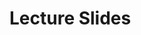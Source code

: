
# Lecture Slides

[//]: # ()
[//]: # (## Demos by Example)

[//]: # (April 13th, 2023)

[//]: # ()
[//]: # (<Figure caption={"How to Present to customers"} subcaption={)

[//]: # (    <a href={"/slides-html/demos-by-example"} target={"_blank"} rel="noopener noreferrer">full screen click here</a>)

[//]: # (}>)

[//]: # (    <iframe height={"500"} width={"100%"} src="/slides-html/demos-by-example" title="Demos by Example"></iframe>)

[//]: # (</Figure>)

[//]: # ()
[//]: # (## How to Present to customers)

[//]: # (March 21st, 2023)

[//]: # ()
[//]: # (<Figure caption={"How to Present to customers"} subcaption={)

[//]: # (    <a href={"/slides-html/present-to-customers-4398"} target={"_blank"} rel="noopener noreferrer">full screen click here</a>)

[//]: # (}>)

[//]: # (    <iframe height={"500"} width={"100%"} src="/slides-html/present-to-customers-4398" title="How to Present to customers"></iframe>)

[//]: # (</Figure>)

[//]: # ()
[//]: # ()
[//]: # (## Project Management, GitHub Etiquette, Blockers, and Acceptance Criteria)

[//]: # (March 16th, 2023)

[//]: # ()
[//]: # (<Figure caption={"Project Management, GitHub Etiquette, Blockers, and Acceptance Criteria"} subcaption={)

[//]: # (    <a href={"/slides-html/Blockers-4398"} target={"_blank"} rel="noopener noreferrer">full screen click here</a>)

[//]: # (}>)

[//]: # (    <iframe height={"500"} width={"100%"} src="/slides-html/Blockers-4398" title="Project Management, GitHub Etiquette, Blockers, and Acceptance Criteria"></iframe>)

[//]: # (</Figure>)

[//]: # ()
[//]: # (## Architecture Document Best Practice and Tips)

[//]: # (February 17th, 2023)

[//]: # ()
[//]: # (<Figure caption={"Architecture Document Tips, and Docusaurus Markdown fragments example for better maintainablility."} subcaption={)

[//]: # (    <a href={"/slides-html/design-docs-best-practice"} target={"_blank"} rel="noopener noreferrer">full screen click here</a>)

[//]: # (}>)

[//]: # (    <iframe height={"500"} width={"100%"} src="/slides-html/design-docs-best-practice" title="W3Schools Free Online Web Tutorials"></iframe>)

[//]: # (</Figure>)

[//]: # ()
[//]: # (## Software Project Planning)

[//]: # (February 7th, 2023)

[//]: # ()
[//]: # (<Figure caption={"Software Project Planning"} subcaption={)

[//]: # (    <a href={"/slides-html/project-management-jira-story-points"} target={"_blank"} rel="noopener noreferrer">full screen click here</a>)

[//]: # (}>)

[//]: # (    <iframe height={"500"} width={"100%"} src="/slides-html/project-management-jira-story-points" title="W3Schools Free Online Web Tutorials"></iframe>)

[//]: # (</Figure>)

